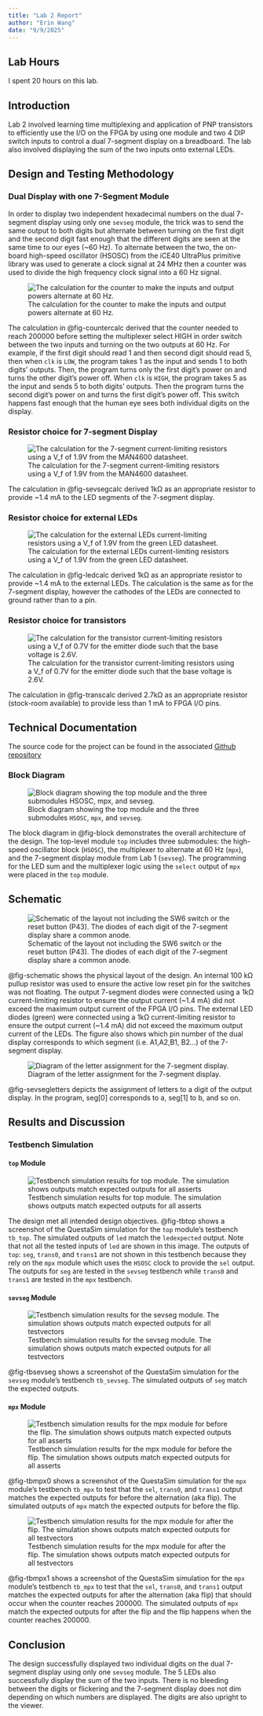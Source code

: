 ```yaml
---
title: "Lab 2 Report"
author: "Erin Wang"
date: "9/9/2025"
---
```

## Lab Hours
I spent 20 hours on this lab.

## Introduction
Lab 2 involved learning time multiplexing and application of PNP transistors to efficiently use the I/O on the FPGA by using one module and two 4 DIP switch inputs to control a dual 7-segment display on a breadboard. The lab also involved displaying the sum of the two inputs onto external LEDs. 

## Design and Testing Methodology

### Dual Display with one 7-Segment Module
In order to display two independent hexadecimal numbers on the dual 7-segment display using only one `sevseg` module, the trick was to send the same output to both digits but alternate between turning on the first digit and the second digit fast enough that the different digits are seen at the same time to our eyes (~60 Hz). To alternate between the two, the on-board high-speed oscillator (HSOSC) from the iCE40 UltraPlus primitive library was used to generate a clock signal at 24 MHz then a counter was used to divide the high frequency clock signal into a 60 Hz signal.


![The calculation for the counter to make the inputs and output powers alternate at 60 Hz.](images/lab2_countercalc.jpg){#fig-countercalc}

The calculation in @fig-countercalc derived that the counter needed to reach 200000 before setting the multiplexer select HIGH in order switch between the two inputs and turning on the two outputs at 60 Hz. For example, if the first digit should read 1 and then second digit should read 5, then when `clk` is `LOW`, the program takes 1 as the input and sends 1 to both digits' outputs. Then, the program turns only the first digit's power on and turns the other digit's power off. When `clk` is `HIGH`, the program takes 5 as the input and sends 5 to both digits' outputs. Then the program turns the second digit's power on and turns the first digit's power off. This switch happens fast enough that the human eye sees both individual digits on the display. 

### Resistor choice for 7-segment Display
![The calculation for the 7-segment current-limiting resistors using a V_f of 1.9V from the MAN4600 datasheet.](images/lab2_sevsegcalc.jpg){#fig-sevsegcalc}

The calculation in @fig-sevsegcalc derived 1kΩ as an appropriate resistor to provide ~1.4 mA to the LED segments of the 7-segment display. 

### Resistor choice for external LEDs
![The calculation for the external LEDs current-limiting resistors using a V_f of 1.9V from the green LED datasheet.](images/lab2_ledcalc.jpg){#fig-ledcalc}

The calculation in @fig-ledcalc derived 1kΩ as an appropriate resistor to provide ~1.4 mA to the external LEDs. The calculation is the same as for the 7-segment display, however the cathodes of the LEDs are connected to ground rather than to a pin. 

### Resistor choice for transistors
![The calculation for the transistor current-limiting resistors using a V_f of 0.7V for the emitter diode such that the base voltage is 2.6V.](images/lab2_transcalc.jpg){#fig-transcalc}

The calculation in @fig-transcalc derived 2.7kΩ as an appropriate resistor (stock-room available) to provide less than 1 mA to FPGA I/O pins.

## Technical Documentation
The source code for the project can be found in the associated [Github repository](https://github.com/erinlywang/e155-lab2)

### Block Diagram
![Block diagram showing the top module and the three submodules `HSOSC`, `mpx`, and `sevseg`.](images/lab2_block.jpg){#fig-block}

The block diagram in @fig-block demonstrates the overall architecture of the design. The top-level module `top` includes three submodules: the high-speed oscillator block (`HSOSC`), the multiplexer to alternate at 60 Hz (`mpx`), and the 7-segment display module from Lab 1 (`sevseg`). The programming for the LED sum and the multiplexer logic using the `select` output of `mpx`  were placed in the `top` module. 

## Schematic
![Schematic of the layout not including the SW6 switch or the reset button (P43). The diodes of each digit of the 7-segment display share a common anode.](images/lab2_schematic.jpg){#fig-schematic}

@fig-schematic shows the physical layout of the design. An internal 100 kΩ pullup resistor was used to ensure the active low reset pin for the switches was not floating. The output 7-segment diodes were connected using a 1kΩ current-limiting resistor to ensure the output current (~1.4 mA) did not exceed the maximum output current of the FPGA I/O pins. The external LED diodes (green) were connected using a 1kΩ current-limiting resistor to ensure the output current (~1.4 mA) did not exceed the maximum output current of the LEDs. The figure also shows which pin number of the dual display corresponds to which segment (i.e. A1,A2,B1, B2...) of the 7-segment display.

![Diagram of the letter assignment for the 7-segment display.](images/seven_seg_map.png){#fig-sevsegletters}

@fig-sevsegletters depicts the assignment of letters to a digit of the output display. In the program, seg[0] corresponds to a, seg[1] to b, and so on. 

## Results and Discussion

### Testbench Simulation
#### `top` Module
![Testbench simulation results for top module. The simulation shows outputs match expected outputs for all asserts](images/lab2_tbtop.png){#fig-tbtop}

The design met all intended design objectives. @fig-tbtop shows a screenshot of the QuestaSim simulation for the `top` module's testbench `tb_top`. The simulated outputs of `led` match the `ledexpected` output. Note that not all the tested inputs of `led` are shown in this image. The outputs of `top`: `seg`, `trans0`, and `trans1` are not shown in this testbench because they rely on the `mpx` module which uses the `HSOSC` clock to provide the `sel` output. The outputs for `seg` are tested in the `sevseg` testbench while `trans0` and `trans1` are tested in the `mpx` testbench. 

#### `sevseg` Module
![Testbench simulation results for the sevseg module. The simulation shows outputs match expected outputs for all testvectors](images/lab2_tbsevseg.png){#fig-tbsevseg}

@fig-tbsevseg shows a screenshot of the QuestaSim simulation for the `sevseg` module's testbench `tb_sevseg`. The simulated outputs of `seg` match the expected outputs. 

#### `mpx` Module
![Testbench simulation results for the mpx module for before the flip. The simulation shows outputs match expected outputs for all asserts](images/lab2_tbmpx_sel0.png){#fig-tbmpx0}

@fig-tbmpx0 shows a screenshot of the QuestaSim simulation for the `mpx` module's testbench `tb_mpx` to test that the `sel`, `trans0`, and `trans1` output matches the expected outputs for before the alternation (aka flip). The simulated outputs of `mpx` match the expected outputs for before the flip. 

![Testbench simulation results for the mpx module for after the flip. The simulation shows outputs match expected outputs for all testvectors](images/lab2_tbmpx_sel1.png){#fig-tbmpx1}

@fig-tbmpx1 shows a screenshot of the QuestaSim simulation for the `mpx` module's testbench `tb_mpx` to test that the `sel`, `trans0`, and `trans1` output matches the expected outputs for after the alternation (aka flip) that should occur when the counter reaches 200000. The simulated outputs of `mpx` match the expected outputs for after the flip and the flip happens when the counter reaches 200000. 

## Conclusion

The design successfully displayed two individual digits on the dual 7-segment display using only one `sevseg` module. The 5 LEDs also successfully display the sum of the two inputs. There is no bleeding between the digits or flickering and the 7-segment display does not dim depending on which numbers are displayed. The digits are also upright to the viewer. 
